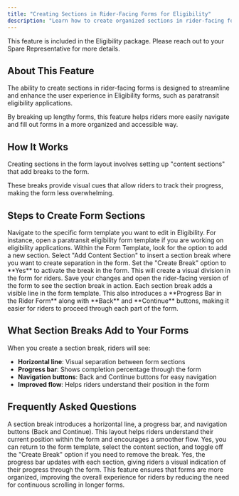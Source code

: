 ```yaml
---
title: "Creating Sections in Rider-Facing Forms for Eligibility"
description: "Learn how to create organized sections in rider-facing forms to improve user experience and navigation in eligibility applications."
---
```


<Info>
This feature is included in the Eligibility package. Please reach out to your Spare Representative for more details.
</Info>

## About This Feature

The ability to create sections in rider-facing forms is designed to streamline and enhance the user experience in Eligibility forms, such as paratransit eligibility applications. 

By breaking up lengthy forms, this feature helps riders more easily navigate and fill out forms in a more organized and accessible way.

## How It Works

Creating sections in the form layout involves setting up "content sections" that add breaks to the form. 

These breaks provide visual cues that allow riders to track their progress, making the form less overwhelming.

## Steps to Create Form Sections

<Steps>
<Step title="Access the Form Template">
Navigate to the specific form template you want to edit in Eligibility. For instance, open a paratransit eligibility form template if you are working on eligibility applications.
</Step>

<Step title="Add a Content Section">
Within the Form Template, look for the option to add a new section. Select "Add Content Section" to insert a section break where you want to create separation in the form.
</Step>

<Step title="Enable the Break Option">
Set the "Create Break" option to **Yes** to activate the break in the form. This will create a visual division in the form for riders.
</Step>

<Step title="Preview and Test the Section Break">
Save your changes and open the rider-facing version of the form to see the section break in action. Each section break adds a visible line in the form template. This also introduces a **Progress Bar in the Rider Form** along with **Back** and **Continue** buttons, making it easier for riders to proceed through each part of the form.
</Step>
</Steps>

## What Section Breaks Add to Your Forms

When you create a section break, riders will see:

- **Horizontal line**: Visual separation between form sections
- **Progress bar**: Shows completion percentage through the form
- **Navigation buttons**: Back and Continue buttons for easy navigation
- **Improved flow**: Helps riders understand their position in the form

## Frequently Asked Questions

<Accordion>
<AccordionItem title="What does a section break add to the form?">
A section break introduces a horizontal line, a progress bar, and navigation buttons (Back and Continue). This layout helps riders understand their current position within the form and encourages a smoother flow.
</AccordionItem>

<AccordionItem title="Can I remove a section break after adding it?">
Yes, you can return to the form template, select the content section, and toggle off the "Create Break" option if you need to remove the break.
</AccordionItem>

<AccordionItem title="Will the progress bar reflect the total form completion?">
Yes, the progress bar updates with each section, giving riders a visual indication of their progress through the form.
</AccordionItem>
</Accordion>

<Tip>
This feature ensures that forms are more organized, improving the overall experience for riders by reducing the need for continuous scrolling in longer forms.
</Tip>
